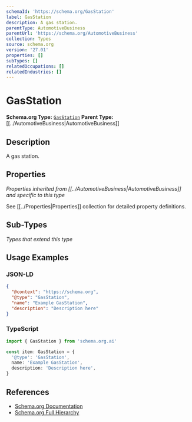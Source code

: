 ```yaml
---
schemaId: 'https://schema.org/GasStation'
label: GasStation
description: A gas station.
parentType: AutomotiveBusiness
parentUrl: 'https://schema.org/AutomotiveBusiness'
collection: Types
source: schema.org
version: '27.01'
properties: []
subTypes: []
relatedOccupations: []
relatedIndustries: []
---
```

# GasStation

**Schema.org Type:** [`GasStation`](https://schema.org/GasStation)
**Parent Type:** [[../AutomotiveBusiness|AutomotiveBusiness]]

## Description

A gas station.

## Properties

*Properties inherited from [[../AutomotiveBusiness|AutomotiveBusiness]] and specific to this type*

See [[../Properties|Properties]] collection for detailed property definitions.

## Sub-Types

*Types that extend this type*

## Usage Examples

### JSON-LD

```json
{
  "@context": "https://schema.org",
  "@type": "GasStation",
  "name": "Example GasStation",
  "description": "Description here"
}
```

### TypeScript

```typescript
import { GasStation } from 'schema.org.ai'

const item: GasStation = {
  '@type': 'GasStation',
  name: 'Example GasStation',
  description: 'Description here',
}
```

## References

- [Schema.org Documentation](https://schema.org/GasStation)
- [Schema.org Full Hierarchy](https://schema.org/docs/full.html)
